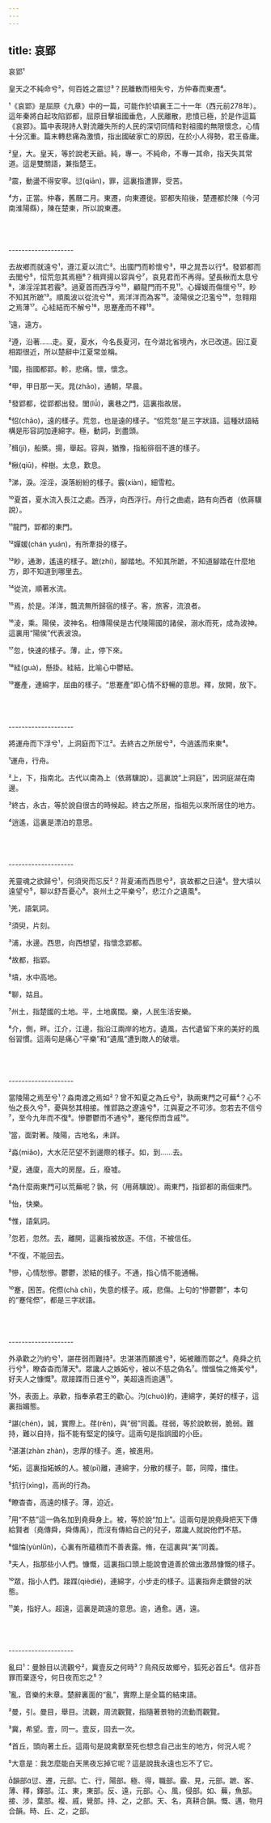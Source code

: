 ```yaml
---
---
---
```

title: 哀郢
---




哀郢¹

皇天之不純命兮²，何百姓之震愆³？民離散而相失兮，方仲春而東遷⁴。

¹《哀郢》是屈原《九章》中的一篇，可能作於頃襄王二十一年（西元前278年）。這年秦將白起攻陷郢都，屈原目擊祖國垂危，人民離散，悲憤已極，於是作這篇《哀郢》。篇中表現詩人對流離失所的人民的深切同情和對祖國的無限懷念，心情十分沉重。篇末轉悲痛為激憤，指出國破家亡的原因，在於小人得勢，君王昏庸。

²皇，大。皇天，等於說老天爺。純，專一。不純命，不專一其命，指天失其常道。這是雙關語，兼指楚王。

³震，動盪不得安寧。愆(qiān)，罪，這裏指遭罪，受苦。

⁴方，正當。仲春，舊曆二月。東遷，向東遷徙。郢都失陷後，楚遷都於陳（今河南淮陽縣），陳在楚東，所以說東遷。



<br/><br/><br/>--------------------

去故鄉而就遠兮¹，遵江夏以流亡²。出國門而軫懷兮³，甲之晁吾以行⁴。發郢都而去閭兮⁵，怊荒忽其焉極⁶？楫齊揚以容與兮⁷，哀見君而不再得。望長楸而太息兮⁸，涕淫淫其若霰⁹。過夏首而西浮兮¹⁰，顧龍門而不見¹¹。心嬋媛而傷懷兮¹²，眇不知其所蹠¹³。順風波以從流兮¹⁴，焉洋洋而為客¹⁵。淩陽侯之氾濫兮¹⁶，忽翱翔之焉薄¹⁷。心絓結而不解兮¹⁸，思蹇產而不釋¹⁹。

¹遠，遠方。

²遵，沿著......走。夏，夏水，今名長夏河，在今湖北省境內，水已改道。因江夏相距很近，所以楚辭中江夏常並稱。

³國，指國都郢。軫，悲痛。懷，懷念。

⁴甲，甲日那一天。晁(zhāo)，通朝，早晨。

⁵發郢都，從郢都出發。閭(lǘ)，裏巷之門，這裏指故居。

⁶怊(chāo)，遠的樣子。荒忽，也是遠的樣子。“怊荒忽”是三字狀語。這種狀語結構是形容詞加連綿字。極，動詞，到盡頭。

⁷楫(jí)，船槳。揚，舉起。容與，猶豫，指船徘徊不進的樣子。

⁸楸(qiū)，梓樹。太息，歎息。

⁹涕，淚。淫淫，淚落紛紛的樣子。霰(xiàn)，細雪粒。

¹⁰夏首，夏水流入長江之處。西浮，向西浮行。舟行之曲處，路有向西者（依蔣驥說）。

¹¹龍門，郢都的東門。

¹²嬋媛(chán yuán)，有所牽掛的樣子。

¹³眇，通渺，遙遠的樣子。蹠(zhí)，腳踏地。不知其所蹠，不知道腳踏在什麼地方，即不知道到哪里去。

¹⁴從流，順著水流。

¹⁵焉，於是。洋洋，飄流無所歸宿的樣子。客，旅客，流浪者。

¹⁶淩，乘。陽侯，波神名。相傳陽侯是古代陵陽國的諸侯，溺水而死，成為波神。這裏用“陽侯”代表波浪。

¹⁷忽，快速的樣子。薄，止，停下來。

¹⁸絓(guà)，懸掛。絓結，比喻心中鬱結。

¹⁹蹇產，連綿字，屈曲的樣子。“思蹇產”即心情不舒暢的意思。釋，放開，放下。



<br/><br/><br/>--------------------

將運舟而下浮兮¹，上洞庭而下江²。去終古之所居兮³，今逍遙而來東⁴。

¹運舟，行舟。

²上，下，指南北。古代以南為上（依蔣驥說）。這裏說“上洞庭”，因洞庭湖在南邊。

³終古，永古，等於說自很古的時候起。終古之所居，指祖先以來所居住的地方。

⁴逍遙，這裏是漂泊的意思。



<br/><br/><br/>--------------------

羌靈魂之欲歸兮¹，何須臾而忘反²？背夏浦而西思兮³，哀故都之日遠⁴。登大墳以遠望兮⁵，聊以舒吾憂心⁶。哀州土之平樂兮⁷，悲江介之遺風⁸。

¹羌，語氣詞。

²須臾，片刻。

³浦，水邊。西思，向西想望，指懷念郢都。

⁴故都，指郢。

⁵墳，水中高地。

⁶聊，姑且。

⁷州土，指楚國的土地。平，土地廣闊。樂，人民生活安樂。

⁸介，側，畔。江介，江邊，指沿江兩岸的地方。遺風，古代遺留下來的美好的風俗習慣。這兩句是痛心“平樂”和“遺風”遭到敵人的破壞。



<br/><br/><br/>--------------------

當陵陽之焉至兮¹？淼南渡之焉如²？曾不知夏之為丘兮³，孰兩東門之可蕪⁴？心不怡之長久兮⁵，憂與愁其相接。惟郢路之遼遠兮⁶，江與夏之不可涉。忽若去不信兮⁷，至今九年而不復⁸。慘鬱鬱而不通兮⁹，蹇侘傺而含戚¹⁰。

¹當，面對著。陵陽，古地名，未詳。

²淼(miǎo)，大水茫茫望不到邊際的樣子。如，到......去。

³夏，通廈，高大的房屋。丘，廢墟。

⁴為什麼兩東門可以荒蕪呢？孰，何（用蔣驥說）。兩東門，指郢都的兩個東門。

⁵怡，快樂。

⁶惟，語氣詞。

⁷忽若，忽然。去，離開，這裏指被放逐。不信，不被信任。

⁸不復，不能回去。

⁹慘，心情愁慘。鬱鬱，淤結的樣子。不通，指心情不能通暢。

¹⁰蹇，困苦。侘傺(chà chì)，失意的樣子。戚，悲傷。上句的“慘鬱鬱”，本句的“蹇侘傺”，都是三字狀語。



<br/><br/><br/>--------------------

外承歡之汋約兮¹，諶荏弱而難持²。忠湛湛而願進兮³，妬被離而鄣之⁴。堯舜之抗行兮⁵，瞭杳杳而薄天⁶。眾讒人之嫉妬兮，被以不慈之偽名⁷。憎慍惀之脩美兮⁸，好夫人之慷慨⁹。眾踥蹀而日進兮¹⁰，美超遠而逾邁¹¹。

¹外，表面上。承歡，指奉承君王的歡心。汋(chuò)約，連綿字，美好的樣子，這裏指媚態。

²諶(chén)，誠，實際上。荏(rěn)，與“弱”同義。荏弱，等於說軟弱，脆弱。難持，難以自持，指不能有堅定的操守。這兩句是指誤國的小臣。

³湛湛(zhàn zhàn)，忠厚的樣子。進，被進用。

⁴妬，這裏指妬嫉的人。被(pī)離，連綿字，分散的樣子。鄣，同障，擋住。

⁵抗行(xìng)，高尚的行為。

⁶瞭杳杳，高遠的樣子。薄，迫近。

⁷用“不慈”這一偽名加到堯舜身上。被，等於說“加上”。這兩句是說堯舜把天下傳給賢者（堯傳舜，舜傳禹），而沒有傳給自己的兒子，眾讒人就說他們不慈。

⁸慍惀(yùnlǔn)，心裏有所蘊積而不善表露。脩，在這裏與“美”同義。

⁹夫人，指那些小人們。慷慨，這裏指口頭上能說會道善於做出激昂慷慨的樣子。

¹⁰眾，指小人們。踥蹀(qièdié)，連綿字，小步走的樣子。這裏指奔走鑽營的狀態。

¹¹美，指好人。超遠，這裏是疏遠的意思。逾，通愈。邁，遠。



<br/><br/><br/>--------------------

亂曰¹：曼餘目以流觀兮²，冀壹反之何時³？鳥飛反故鄉兮，狐死必首丘⁴。信非吾罪而棄逐兮，何日夜而忘之⁵？

¹亂，音樂的末章。楚辭裏面的“亂”，實際上是全篇的結束語。

²曼，引。曼目，舉目。流觀，周流觀覽，指隨著景物的流動而觀覽。

³冀，希望。壹，同一。壹反，回去一次。

⁴首丘，頭向著土丘。這兩句是說禽獸至死也想念自己出生的地方，何況人呢？

⁵大意是：我怎麼能白天黑夜忘掉它呢？這是說我永遠也忘不了它。

韻部愆、遷，元部。亡、行，陽部。極、得，職部。霰、見，元部。蹠、客、薄、釋，鐸部。江、東，東部。反、遠，元部。心、風，侵部。如、蕪，魚部。接、涉，葉部。複、戚，覺部。持、之，之部。天、名，真耕合韻。慨、邁，物月合韻。時、丘、之，之部。